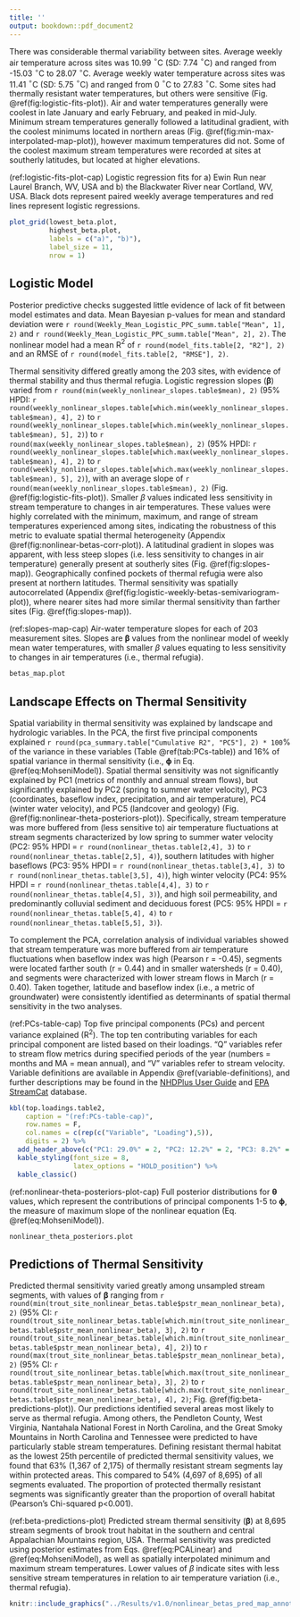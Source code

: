 ```yaml
---
title: ''
output: bookdown::pdf_document2
---
```


There was considerable thermal variability between sites. Average weekly air temperature across sites was 10.99 $^\circ$C (SD: 7.74 $^\circ$C) and ranged from -15.03 $^\circ$C to 28.07 $^\circ$C. Average weekly water temperature across sites was 11.41 $^\circ$C (SD: 5.75 $^\circ$C) and ranged from 0 $^\circ$C to 27.83 $^\circ$C. Some sites had thermally resistant water temperatures, but others were sensitive (Fig. \@ref(fig:logistic-fits-plot)). Air and water temperatures generally were coolest in late January and early February, and peaked in mid-July. Minimum stream temperatures generally followed a latitudinal gradient, with the coolest minimums located in northern areas (Fig. \@ref(fig:min-max-interpolated-map-plot)), however maximum temperatures did not. Some of the coolest maximum stream temperatures were recorded at sites at southerly latitudes, but located at higher elevations.

(ref:logistic-fits-plot-cap) Logistic regression fits for a) Ewin Run near Laurel Branch, WV, USA and b) the Blackwater River near Cortland, WV, USA. Black dots represent paired weekly average temperatures and red lines represent logistic regressions.

```r
plot_grid(lowest_beta.plot,
          highest_beta.plot,
          labels = c("a)", "b)"),
          label_size = 11,
          nrow = 1)
```

## Logistic Model
Posterior predictive checks suggested little evidence of lack of fit between model estimates and data. Mean Bayesian p-values for mean and standard deviation were `r round(Weekly_Mean_Logistic_PPC_summ.table["Mean", 1], 2)` and `r round(Weekly_Mean_Logistic_PPC_summ.table["Mean", 2], 2)`. The nonlinear model had a mean R$^2$ of `r round(model_fits.table[2, "R2"], 2)` and an RMSE of `r round(model_fits.table[2, "RMSE"], 2)`. 

Thermal sensitivity differed greatly among the 203 sites, with evidence of thermal stability and thus thermal refugia. Logistic regression slopes ($\bm{\beta}$) varied from `r round(min(weekly_nonlinear_slopes.table$mean), 2)` (95% HPDI: `r round(weekly_nonlinear_slopes.table[which.min(weekly_nonlinear_slopes.table$mean), 4], 2)` to `r round(weekly_nonlinear_slopes.table[which.min(weekly_nonlinear_slopes.table$mean), 5], 2)`) to `r round(max(weekly_nonlinear_slopes.table$mean), 2)` (95% HPDI: `r round(weekly_nonlinear_slopes.table[which.max(weekly_nonlinear_slopes.table$mean), 4], 2)` to `r round(weekly_nonlinear_slopes.table[which.max(weekly_nonlinear_slopes.table$mean), 5], 2)`), with an average slope of `r round(mean(weekly_nonlinear_slopes.table$mean), 2)` (Fig. \@ref(fig:logistic-fits-plot)). Smaller $\beta$ values indicated less sensitivity in stream temperature to changes in air temperatures. These values were highly correlated with the minimum, maximum, and range of stream temperatures experienced among sites, indicating the robustness of this metric to evaluate spatial thermal heterogeneity (Appendix \@ref(fig:nonlinear-betas-corr-plot)). A latitudinal gradient in slopes was apparent, with less steep slopes (i.e. less sensitivity to changes in air temperature) generally present at southerly sites (Fig. \@ref(fig:slopes-map)). Geographically confined pockets of thermal refugia were also present at northern latitudes. Thermal sensitivity was spatially autocorrelated (Appendix \@ref(fig:logistic-weekly-betas-semivariogram-plot)), where nearer sites had more similar thermal sensitivity than farther sites (Fig. \@ref(fig:slopes-map)).

(ref:slopes-map-cap) Air-water temperature slopes for each of 203 measurement sites. Slopes are $\bm{\beta}$ values from the nonlinear model of weekly mean water temperatures, with smaller $\beta$ values equating to less sensitivity to changes in air temperatures (i.e., thermal refugia). 

```r
betas_map.plot
```

## Landscape Effects on Thermal Sensitivity
Spatial variability in thermal sensitivity was explained by landscape and hydrologic variables. In the PCA, the first five principal components explained `r round(pca_summary.table["Cumulative R2", "PC5"], 2) * 100`% of the variance in these variables (Table \@ref(tab:PCs-table)) and 16% of spatial variance in thermal sensitivity (i.e., $\bm{\phi}$ in Eq. \@ref(eq:MohseniModel)). Spatial thermal sensitivity was not significantly explained by PC1 (metrics of monthly and annual stream flows), but significantly explained by PC2 (spring to summer water velocity), PC3 (coordinates, baseflow index, precipitation, and air temperature), PC4 (winter water velocity), and PC5 (landcover and geology) (Fig. \@ref(fig:nonlinear-theta-posteriors-plot)). Specifically, stream temperature was more buffered from (less sensitive to) air temperature fluctuations at stream segments characterized by low spring to summer water velocity (PC2: 95% HPDI = `r round(nonlinear_thetas.table[2,4], 3)` to `r round(nonlinear_thetas.table[2,5], 4)`), southern latitudes with higher baseflows (PC3: 95% HPDI = `r round(nonlinear_thetas.table[3,4], 3)` to `r round(nonlinear_thetas.table[3,5], 4)`), high winter velocity (PC4: 95% HPDI = `r round(nonlinear_thetas.table[4,4], 3)` to `r round(nonlinear_thetas.table[4,5], 3)`), and high soil permeability, and predominantly colluvial sediment and deciduous forest (PC5: 95% HPDI = `r round(nonlinear_thetas.table[5,4], 4)` to `r round(nonlinear_thetas.table[5,5], 3)`).

To complement the PCA, correlation analysis of individual variables showed that stream temperature was more buffered from air temperature fluctuations when baseflow index was high (Pearson r = -0.45), segments were located farther south (r = 0.44) and in smaller watersheds (r = 0.40), and segments were characterized with lower stream flows in March (r = 0.40). Taken together, latitude and baseflow index (i.e., a metric of groundwater) were consistently identified as determinants of spatial thermal sensitivity in the two analyses.

(ref:PCs-table-cap) Top five principal components (PCs) and percent variance explained (R$^2$). The top ten contributing variables for each principal component are listed based on their loadings. "Q" variables refer to stream flow metrics during specified periods of the year (numbers = months and MA = mean annual), and "V" variables refer to stream velocity. Variable definitions are available in Appendix \@ref(variable-definitions), and further descriptions may be found in the [NHDPlus User Guide](https://pubs.er.usgs.gov/publication/ofr20191096) and [EPA StreamCat](https://www.epa.gov/national-aquatic-resource-surveys/streamcat-metrics-and-definitions) database.

\spacing{1}

```r
kbl(top.loadings.table2,
    caption = "(ref:PCs-table-cap)",
    row.names = F,
    col.names = c(rep(c("Variable", "Loading"),5)),
    digits = 2) %>% 
  add_header_above(c("PC1: 29.0%" = 2, "PC2: 12.2%" = 2, "PC3: 8.2%" = 2, "PC4: 7.7%" = 2, "PC5: 3.2%" = 2)) %>% 
  kable_styling(font_size = 8,
                latex_options = "HOLD_position") %>%
  kable_classic()
```
\spacing{1.5}

(ref:nonlinear-theta-posteriors-plot-cap) Full posterior distributions for $\bm{\theta}$ values, which represent the contributions of principal components 1-5 to $\bm{\phi}$, the measure of maximum slope of the nonlinear equation (Eq. \@ref(eq:MohseniModel)).

```r
nonlinear_theta_posteriors.plot
```

## Predictions of Thermal Sensitivity
Predicted thermal sensitivity varied greatly among unsampled stream segments, with values of $\bm{\beta}$ ranging from `r round(min(trout_site_nonlinear_betas.table$pstr_mean_nonlinear_beta), 2)` (95% CI: `r round(trout_site_nonlinear_betas.table[which.min(trout_site_nonlinear_betas.table$pstr_mean_nonlinear_beta), 3], 2)` to `r round(trout_site_nonlinear_betas.table[which.min(trout_site_nonlinear_betas.table$pstr_mean_nonlinear_beta), 4], 2)`) to `r round(max(trout_site_nonlinear_betas.table$pstr_mean_nonlinear_beta), 2)` (95% CI: `r round(trout_site_nonlinear_betas.table[which.max(trout_site_nonlinear_betas.table$pstr_mean_nonlinear_beta), 3], 2)` to `r round(trout_site_nonlinear_betas.table[which.max(trout_site_nonlinear_betas.table$pstr_mean_nonlinear_beta), 4], 2)`; Fig. \@ref(fig:beta-predictions-plot)). Our predictions identified several areas most likely to serve as thermal refugia. Among others, the Pendleton County, West Virginia, Nantahala National Forest in North Carolina, and the Great Smoky Mountains in North Carolina and Tennessee were predicted to have particularly stable stream temperatures. Defining resistant thermal habitat as the lowest 25th percentile of predicted thermal sensitivity values, we found that 63% (1,367 of 2,175) of thermally resistant stream segments lay within protected areas. This compared to 54% (4,697 of 8,695) of all segments evaluated. The proportion of protected thermally resistant segments was significantly greater than the proportion of overall habitat (Pearson's Chi-squared p<0.001).

(ref:beta-predictions-plot) Predicted stream thermal sensitivity ($\bm{\beta}$) at 8,695 stream segments of brook trout habitat in the southern and central Appalachian Mountains region, USA. Thermal sensitivity was predicted using posterior estimates from Eqs. \@ref(eq:PCALinear) and \@ref(eq:MohseniModel), as well as spatially interpolated minimum and maximum stream temperatures. Lower values of $\beta$ indicate sites with less sensitive stream temperatures in relation to air temperature variation (i.e., thermal refugia).

```r
knitr::include_graphics("../Results/v1.0/nonlinear_betas_pred_map_annotated.jpeg")
```